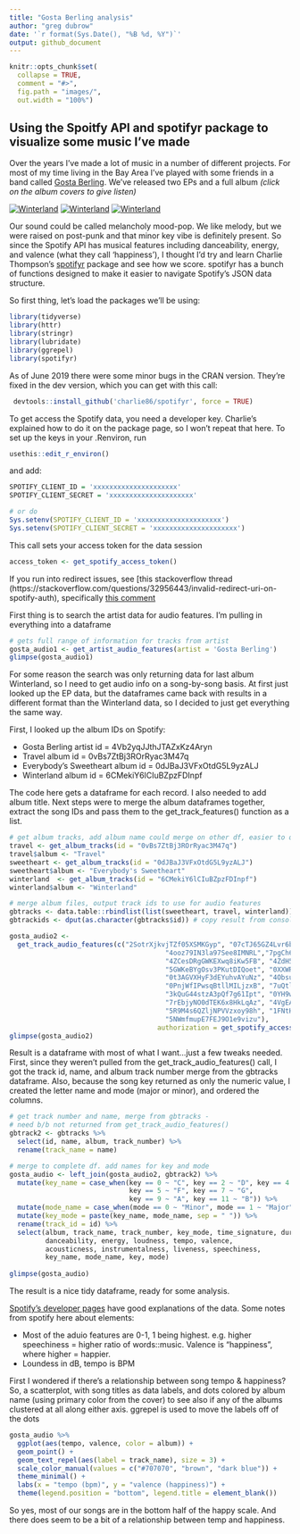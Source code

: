 ```yaml
---
title: "Gosta Berling analysis"
author: "greg dubrow"
date: '`r format(Sys.Date(), "%B %d, %Y")`'
output: github_document
---
```


```r
knitr::opts_chunk$set(
  collapse = TRUE,
  comment = "#>",
  fig.path = "images/",
  out.width = "100%")
```

## Using the Spoitfy API and spotifyr package to visualize some music I've made

Over the years I've made a lot of music in a number of different projects. For most of my time living in the Bay Area I've played with some friends in a band called [Gosta Berling](https://gostaberling.bandcamp.com/). We've released two EPs and a full album *(click on the album covers to give listen)*

[![Winterland](images/gb_winterland_sm.jpg)](https://gostaberling.bandcamp.com/album/winterland) [![Winterland](images/gb_travel_sm.jpg)](https://gostaberling.bandcamp.com/album/travel) [![Winterland](images/gb_sweetheart_sm.jpg)](https://gostaberling.bandcamp.com/album/everybodys-sweetheart)




Our sound could be called melancholy mood-pop. We like melody, but we were raised on post-punk and that minor key vibe is definitely present. So since the Spotify API has musical features including danceability, energy, and valence (what they call 'happiness'), I thought I'd try and learn Charlie Thompson's [spotifyr](https://github.com/charlie86/spotifyr) package and see how we score. spotifyr has a bunch of functions designed to make it easier to navigate Spotify's JSON data structure. 

So first thing, let's load the packages we'll be using:

```r
library(tidyverse)
library(httr)
library(stringr)
library(lubridate)
library(ggrepel)
library(spotifyr)
```

As of June 2019 there were some minor bugs in the CRAN version. They're fixed in the dev version, which you can get with this call: 
```r
 devtools::install_github('charlie86/spotifyr', force = TRUE)
```

To get access the Spotify data, you need a developer key. Charlie's explained how to do it on the package page, so I won't repeat that here. To set up the keys in your .Renviron, run

```r
usethis::edit_r_environ()
```

and add:

```r
SPOTIFY_CLIENT_ID = 'xxxxxxxxxxxxxxxxxxxxx'
SPOTIFY_CLIENT_SECRET = 'xxxxxxxxxxxxxxxxxxxxx'

# or do
Sys.setenv(SPOTIFY_CLIENT_ID = 'xxxxxxxxxxxxxxxxxxxxx')
Sys.setenv(SPOTIFY_CLIENT_SECRET = 'xxxxxxxxxxxxxxxxxxxxx')
```

This call sets your access token for the data session
```r
access_token <- get_spotify_access_token()
```

If you run into redirect issues, see [this stackoverflow thread (https://stackoverflow.com/questions/32956443/invalid-redirect-uri-on-spotify-auth), specifically [this comment](https://stackoverflow.com/a/51967789/102268480)

First thing is to search the artist data for audio features. I'm pulling in everything into a dataframe
```r
# gets full range of information for tracks from artist
gosta_audio1 <- get_artist_audio_features(artist = 'Gosta Berling')
glimpse(gosta_audio1)
```

For some reason the search was only returning data for last album Winterland, so I need to get audio info on a song-by-song basis. At first just looked up the EP data, but the dataframes came back with results in a different format than the Winterland data, so I decided to just get everything the same way. 

First, I looked up the album IDs on Spotify:

- Gosta Berling artist id = 4Vb2yqJJthJTAZxKz4Aryn
- Travel album id = 0vBs7ZtBj3ROrRyac3M47q
- Everybody's Sweetheart album id = 0dJBaJ3VFxOtdG5L9yzALJ
- Winterland album id = 6CMekiY6lCIuBZpzFDInpf

The code here gets a dataframe for each record. I also needed to add album title.
Next steps were to merge the album dataframes together, extract the song IDs and pass them to the get_track_features() function as a list.
```r
# get album tracks, add album name could merge on other df, easier to quick fix this way
travel <- get_album_tracks(id = "0vBs7ZtBj3ROrRyac3M47q")
travel$album <- "Travel"
sweetheart <- get_album_tracks(id = "0dJBaJ3VFxOtdG5L9yzALJ")
sweetheart$album <- "Everybody's Sweetheart"
winterland  <- get_album_tracks(id = "6CMekiY6lCIuBZpzFDInpf")
winterland$album <- "Winterland"

# merge album files, output track ids to use for audio features
gbtracks <- data.table::rbindlist(list(sweetheart, travel, winterland))
gbtrackids <- dput(as.character(gbtracks$id)) # copy result from console

gosta_audio2 <- 
  get_track_audio_features(c("2SotrXjkvjTZf05XSMKGyp", "07cTJ65GZ4Lvr6b1CtgPll",
                                       "4ooz79IN3la97See8IMNRL","7pgCh68iFO0LNUNKWTFFIP", 
                                       "4ZCesDRgGWKEXwq8iKw5FB", "4ZdH5B3tijHjWiwyOErgtf", 
                                       "5GWKeBYgOsv3PKutDIQoet", "0XXWRsY6URe2Vx7Bxs6k06",
                                       "0t3AGVXHyF3dEYuhvAYuNz", "4ObsuwrVLKUq5aF8whrFqk", 
                                       "0PnjWfIPwsqBtllMILjzxB", "7uQtlGsKxXOzsSapKTZRFU", 
                                       "3kQuG44stzA3pQf7g61Ipt", "0YH9wkimhRhCmstNZyxPgO",
                                       "7rEbjyNO0dTEK6x8HkLqAz", "4VgEAtVQtkwIHzKMOROk6X",
                                       "5R9M4s6QZljNPVVzxoy98h", "1FNtHQ0juoKg2yCf9u4VSg", 
                                       "5NWmfmupE7FEJ9O1e9vizu"),
                                     authorization = get_spotify_access_token())
glimpse(gosta_audio2)
```

Result is a dataframe with most of what I want...just a few tweaks needed.
First, since they weren't pulled from the get_track_audio_features() call, I got the track id, name, and album track number merge from the gbtracks dataframe. Also, because the song key returned as only the numeric value, I created the letter name and mode (major or minor), and ordered the columns.

```r
# get track number and name, merge from gbtracks - 
# need b/b not returned from get_track_audio_features()
gbtrack2 <- gbtracks %>%
  select(id, name, album, track_number) %>%
  rename(track_name = name)

# merge to complete df. add names for key and mode
gosta_audio <- left_join(gosta_audio2, gbtrack2) %>%
  mutate(key_name = case_when(key == 0 ~ "C", key == 2 ~ "D", key == 4 ~ "E", 
                              key == 5 ~ "F", key == 7 ~ "G", 
                              key == 9 ~ "A", key == 11 ~ "B")) %>%
  mutate(mode_name = case_when(mode == 0 ~ "Minor", mode == 1 ~ "Major")) %>%
  mutate(key_mode = paste(key_name, mode_name, sep = " ")) %>%
  rename(track_id = id) %>%
  select(album, track_name, track_number, key_mode, time_signature, duration_ms, 
         danceability, energy, loudness, tempo, valence, 
         acousticness, instrumentalness, liveness, speechiness,
         key_name, mode_name, key, mode)
  
glimpse(gosta_audio)
```

The result is a nice tidy dataframe, ready for some analysis.

[Spotify's developer pages](https://developer.spotify.com/documentation/web-api/reference/tracks/get-audio-features/) have good explanations of the data. Some notes from spotify here about elements: 

- Most of the aduio features are 0-1, 1 being highest. e.g. higher speechiness = higher ratio of words::music. Valence is "happiness", where higher = happier.
- Loundess in dB, tempo is BPM

First I wondered if there's a relationship between song tempo & happiness? So, a scatterplot, with song titles as data labels, and dots colored by album name (using primary color from the cover) to see also if any of the albums clustered at all along either axis. ggrepel is used to move the labels off of the dots
```r
gosta_audio %>%
  ggplot(aes(tempo, valence, color = album)) +
  geom_point() +
  geom_text_repel(aes(label = track_name), size = 3) +
  scale_color_manual(values = c("#707070", "brown", "dark blue")) +
  theme_minimal() +
  labs(x = "tempo (bpm)", y = "valence (happiness)") +
  theme(legend.position = "bottom", legend.title = element_blank())
```

So yes, most of our songs are in the bottom half of the happy scale. And there does seem to be a bit of a relationship between temp and happiness.